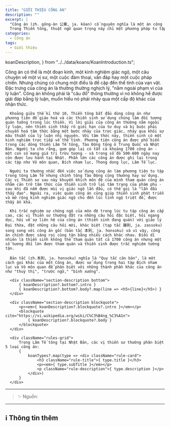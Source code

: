 ```yaml
---
title: "GIỚI THIỆU CÔNG ÁN"
description: ""
excerpt: |
  "Công án (zh. gōng-àn 公案, ja. kōan) cố nguyên nghĩa là một án công khai, quyết định phải trái trong quan phủ.
  Trong Thiền tông, thuật ngữ quan trọng này chỉ một phương pháp tu tập thiền định đặc biệt."
categories:
  - Công án
tags:
  - Giới thiệu
---
```


  koanDescription,
} from "../../data/koans/KoanIntroduction.ts";

<section className="rules" id="rules">
  <div className="container">
      Công án có thể là một đoạn kinh, một kinh nghiệm giác ngộ, một câu chuyện về một vị sư, một cuộc đàm thoại, vấn đáp hay một cuộc pháp chiến. Nhưng chúng có chung một điều là đề cập đến thể tính của vạn vật. Đặc trưng của công án là thường thường nghịch lý, "nằm ngoài phạm vi của lý luận". Công án không phải là "câu đố" thông thường vì nó không hề được giải đáp bằng lý luận, muốn hiểu nó phải nhảy qua một cấp độ khác của nhận thức.

      Khoảng giữa thế kỉ thứ 10, Thiền tông bắt đầu dùng công án như phương tiện để giáo hoá và các thiền sinh sử dụng chúng làm đối tượng quán tưởng trong lúc thiền. Vì lời giải của công án thường nằm ngoài lý luận, nên thiền sinh thấy rõ giới hạn của tư duy và bị buộc phải chuyển hoá tâm thức bằng một bước nhảy của trực giác, nhảy qua khỏi sự mâu thuẫn của lý luận nhị nguyên. Với tâm thức này, thiền sinh có một kinh nghiệm trực tiếp về thể tính. Phương tiện công án được phổ biến trong các dòng thiền Lâm Tế tông, Tào Động tông ở Trung Quốc và Nhật Bản. Người ta cho rằng, gom góp lại có tất cả khoảng 1700 công án - một con số mang giá trị trừu tượng - và trong số đó 500-600 ngày nay còn được lưu hành tại Nhật. Phần lớn các công án được ghi lại trong các tập như Vô môn quan, Bích nham lục, Thong dong lục, Lâm Tế lục.

      Người ta thường nhắc đến việc sử dụng công án làm phương tiện tu tập trong tông Lâm Tế nhưng chính tông Tào Động cũng thường hay sử dụng. Các vị Thiền sư sau này khuyến khích môn đệ của mình tham quán công án nhằm cản trở tâm thức của thiền sinh trở lại tâm trạng của phàm phu - sau khi đã nếm được mùi vị giác ngộ lần đầu, có thể gọi là "lần đầu thấy đạo". Ngoài ra, việc quán công án cũng giúp thiền sinh phát triển và mở rộng kinh nghiệm giác ngộ cho đến lúc tỉnh ngộ triệt để, được thầy ấn khả.

      Khi trắc nghiệm sự chứng ngộ của môn đệ trong lúc tu tập công án cấp cao, các vị Thiền sư thường đặt ra những câu hỏi đặc biệt, hỏi ngang dọc, hỏi về sự liên hệ của công án (thiền sinh đang quán) với giáo lý Đại thừa, đặt những câu hỏi mới, khác biệt (tạp tắc 雜則, ja. zassoku) song song với công án gốc (bản tắc 本則, ja. honsoku) và vì vậy, công án chính được sáng rọi cùng tận bằng nhiều cách khác nhau. Điều dĩ nhiên là thiền sinh không thể tham quán tất cả 1700 công án nhưng một số tương đối lớn được tham quán và thiền sinh được trắc nghiệm tường tận.

      Bản tắc (zh.本則, ja. honsoku) nghĩa là "Quy tắc căn bản", là một cách gọi khác của một Công án, được sử dụng trong hai tập Bích nham lục và Vô môn quan để phân biệt với những thành phần khác của công án như "thuỳ thị", "trước ngữ," "bình xướng".

      <div className="section-description bottom">
          { koanDescription?.bottom?.intro }
          { koanDescription?.bottom?.body?.map(line => <h5>{line}</h5>) }
      </div>

      <div className="section-description blockquote">
          <p><em>{ koanDescription?.blockquote?.intro }</em></p>
          <blockquote cite="https://vi.wikipedia.org/wiki/C%C3%B4ng_%C3%A1n">
              { koanDescription?.blockquote?.body }
          </blockquote>
      </div>

      <div className="rules-grid">
          Trong Lâm Tế tông tại Nhật Bản, các vị thiền sư thường phân biệt 5 loại công án:
          {
              koanTypes?.map(type => <div className="rule-card">
                  <h3 className="rule-title">{ type.title }</h3>
                  <p><em>{ type.subTitle }</em></p>
                  <p className="rule-description">{ type.description }</p>
              </div>)
          }
      </div>

  </div>
</section>

<hr className="blog-rule" />

> ✨ Nguồn:

<hr class="blog-rule" />

## ℹ️ Thông tin thêm

[^1]: ⭐️
